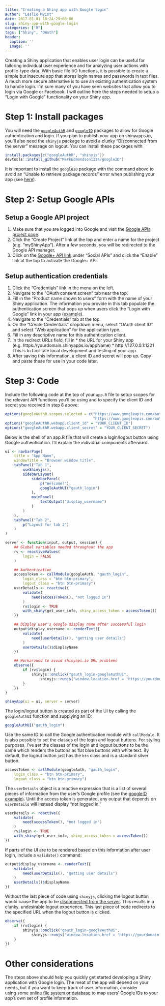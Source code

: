 ```yaml
---
title: "Creating a Shiny app with Google login"
author: "Leslie Myint"
date: 2017-01-01 18:24:29+00:00
slug: shiny-app-with-google-login
categories: ["R"]
tags: ["Shiny", "OAuth"]
header:
  caption: ''
  image: ''
---
```


Creating a Shiny application that enables user login can be useful for tailoring individual user experience and for analyzing user actions with profile-type data. With basic file I/O functions, it is possible to create a simple but insecure app that stores login names and passwords in text files. A much more secure alternative is to use an existing authentication system to handle login. I'm sure many of you have seen websites that allow you to login via Google or Facebook. I will outline here the steps needed to setup a "Login with Google" functionality on your Shiny app.



# Step 1: Install packages

You will need the [`googleAuthR`](https://github.com/MarkEdmondson1234/googleAuthR) and [`googleID`](https://github.com/MarkEdmondson1234/googleID) packages to allow for Google authentication and login. If you plan to publish your app on shinyapps.io, you'll also need the `shinyjs` package to avoid a clunky "Disconnected from the server" message on logout. You can install these packages with

```r
install.packages(c("googleAuthR", "shinyjs"))
devtools::install_github("MarkEdmondson1234/googleID")
```

It is important to install the `googleID` package with the command above to avoid an "Unable to retrieve package records" error when publishing your app (see [here](https://groups.google.com/forum/#!topic/shiny-discuss/l6nug9hMh7g)).

# Step 2: Setup Google APIs

## Setup a Google API project

  1. Make sure that you are logged into Google and visit the [Google APIs project page](https://console.developers.google.com/iam-admin/projects).
  2. Click the "Create Project" link at the top and enter a name for the project (e.g. "myShinyApp"). After a few seconds, you will be redirected to the Google API manager.
  3. Click on the [Google+ API link](https://console.developers.google.com/apis/api/plus/overview) under "Social APIs" and click the "Enable" link at the top to activate the Google+ API.

## Setup authentication credentials

  1. Click the "Credentials" link in the menu on the left.
  2. Navigate to the "OAuth consent screen" tab near the top.
  3. Fill in the "Product name shown to users" form with the name of your Shiny application. The information you provide in this tab populate the authentication screen that pops up when users click the "Login with Google" link in your app ([example](https://developers.google.com/accounts/images/OAuth2Consent.png)).
  4. Navigate to the "Credentials" tab at the top.
  5. On the "Create Credentials" dropdown menu, select "OAuth client ID" and select "Web application" for the application type.
  6. Fill in any descriptive name for this authentication client.
  7. In the redirect URLs field, fill in
    * the URL for your Shiny app (e.g. https://yourdomain.shinyapps.io/appName)
    * http://127.0.0.1:1221
This is to facilitate local development and testing of your app.    
  8. After saving this information, a client ID and secret will pop up. Copy and paste these for use in your code later.

# Step 3: Code

Include the following code at the top of your `app.R` file to setup scopes for the relevant API functions you'll be using and to specify the client ID and secret you received in step 8 above:

```r
options(googleAuthR.scopes.selected = c("https://www.googleapis.com/auth/userinfo.email",
                                        "https://www.googleapis.com/auth/userinfo.profile"))
options("googleAuthR.webapp.client_id" = "YOUR_CLIENT_ID")
options("googleAuthR.webapp.client_secret" = "YOUR_CLIENT_SECRET")
```

Below is the shell of an app.R file that will create a login/logout button using Google authentication. I'll explain the individual components afterward.

```r
ui <- navbarPage(
    title = "App Name",
    windowTitle = "Browser window title",
    tabPanel("Tab 1",
        useShinyjs(),
        sidebarLayout(
            sidebarPanel(
                p("Welcome!"),
                googleAuthUI("gauth_login")
            ),
            mainPanel(
                textOutput("display_username")
            )
        )
    ),
    tabPanel("Tab 2",
        p("Layout for tab 2")
    )
)

server <- function(input, output, session) {
    ## Global variables needed throughout the app
    rv <- reactiveValues(
        login = FALSE
    )

    ## Authentication
    accessToken <- callModule(googleAuth, "gauth_login",
        login_class = "btn btn-primary",
        logout_class = "btn btn-primary")
    userDetails <- reactive({
        validate(
            need(accessToken(), "not logged in")
        )
        rv$login <- TRUE
        with_shiny(get_user_info, shiny_access_token = accessToken())
    })

    ## Display user's Google display name after successful login
    output$display_username <- renderText({
        validate(
            need(userDetails(), "getting user details")
        )
        userDetails()$displayName
    })

    ## Workaround to avoid shinyaps.io URL problems
    observe({
        if (rv$login) {
            shinyjs::onclick("gauth_login-googleAuthUi",
                shinyjs::runjs("window.location.href = 'https://yourdomain.shinyapps.io/appName';"))
        }
    })
}

shinyApp(ui = ui, server = server)
```

The login/logout button is created as part of the UI by calling the `googleAuthUI` function and supplying an ID:

```r
googleAuthUI("gauth_login")
```

Use the same ID to call the Google authentication module with `callModule`. It is also possible to set the classes of the login and logout buttons. For styling purposes, I've set the classes of the login and logout buttons to be the same which renders the buttons as flat blue buttons with white text. By default, the logout button just has the `btn` class and is a standard silver button.

```r
accessToken <- callModule(googleAuth, "gauth_login",
    login_class = "btn btn-primary",
    logout_class = "btn btn-primary")
```

The `userDetails` object is a reactive expression that is a list of several pieces of information from the user's Google profile (see the [googleID example](https://github.com/MarkEdmondson1234/googleID)). Until the access token is generated, any output that depends on `userDetails` will instead display "not logged in."

```r
userDetails <- reactive({
    validate(
        need(accessToken(), "not logged in")
    )
    rv$login <- TRUE
    with_shiny(get_user_info, shiny_access_token = accessToken())
})
```

If parts of the UI are to be rendered based on this information after user login, include a `validate()` command:

```r
output$display_username <- renderText({
    validate(
        need(userDetails(), "getting user details")
    )
    userDetails()$displayName
})
```

Without the last piece of code using `shinyjs`, clicking the logout button would cause the app to be [disconnected from the server](https://github.com/MarkEdmondson1234/googleAuthR/issues/17). This results in a clunky, undesirable logout experience. This last piece of code redirects to the specified URL when the logout button is clicked.

```r
observe({
    if (rv$login) {
        shinyjs::onclick("gauth_login-googleAuthUi",
            shinyjs::runjs("window.location.href = 'https://yourdomain.shinyapps.io/appName';"))
    }
})
```



# Other considerations

The steps above should help you quickly get started developing a Shiny application with Google login. The meat of the app will depend on your needs, but if you want to keep track of user information, consider using some [online file system or database](https://shiny.rstudio.com/articles/persistent-data-storage.html) to map users' Google IDs to your app's own set of profile information.
